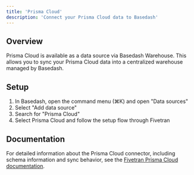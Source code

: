 ```yaml
---
title: 'Prisma Cloud'
description: 'Connect your Prisma Cloud data to Basedash'
---
```


## Overview

Prisma Cloud is available as a data source via Basedash Warehouse. This allows you to sync your Prisma Cloud data into a centralized warehouse managed by Basedash.

## Setup

1. In Basedash, open the command menu (⌘K) and open "Data sources"
2. Select "Add data source"
3. Search for "Prisma Cloud"
4. Select Prisma Cloud and follow the setup flow through Fivetran

## Documentation

For detailed information about the Prisma Cloud connector, including schema information and sync behavior, see the [Fivetran Prisma Cloud documentation](https://fivetran.com/docs/connectors/applications/prisma-cloud).
